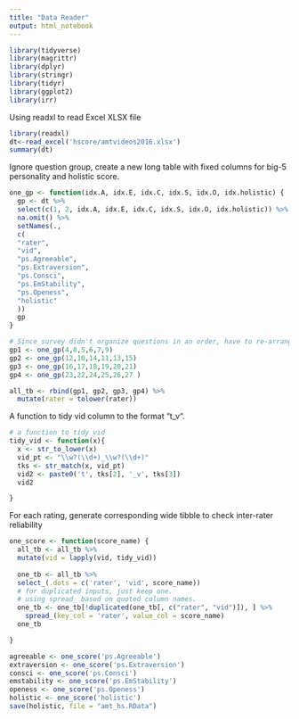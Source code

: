 ```yaml
---
title: "Data Reader"
output: html_notebook
---
```


```r
library(tidyverse)
library(magrittr)
library(dplyr)
library(stringr)
library(tidyr)
library(ggplot2)
library(irr)
```

Using readxl to read Excel XLSX file

```r
library(readxl)
dt<-read_excel('hscore/amtvideos2016.xlsx')
summary(dt)


```

Ignore question group, create a new long table with fixed columns for big-5 personality and holistic score.

```r
one_gp <- function(idx.A, idx.E, idx.C, idx.S, idx.O, idx.holistic) {
  gp <- dt %>%
  select(c(1, 2, idx.A, idx.E, idx.C, idx.S, idx.O, idx.holistic)) %>%
  na.omit() %>%
  setNames(.,
  c(
  "rater",
  "vid",
  "ps.Agreeable",
  "ps.Extraversion",
  "ps.Consci",
  "ps.EmStability",
  "ps.Openess",
  "holistic"
  ))
  gp
}

# Since survey didn't organize questions in an order, have to re-arrange for each question type.
gp1 <- one_gp(4,8,5,6,7,9)
gp2 <- one_gp(12,10,14,11,13,15)
gp3 <- one_gp(16,17,18,19,20,21)
gp4 <- one_gp(23,22,24,25,26,27 )

all_tb <- rbind(gp1, gp2, gp3, gp4) %>%
  mutate(rater = tolower(rater))

```

A function to tidy vid column to the format "t\d+_v\d+".

```r
# a function to tidy vid
tidy_vid <- function(x){
  x <- str_to_lower(x)
  vid_pt <- "\\w?(\\d+)_\\w?(\\d+)"
  tks <- str_match(x, vid_pt)
  vid2 <- paste0('t', tks[2], '_v', tks[3])
  vid2

}
```

For each rating, generate corresponding wide tibble to check inter-rater reliability

```r
one_score <- function(score_name) {
  all_tb <- all_tb %>%
  mutate(vid = lapply(vid, tidy_vid))
  
  one_tb <- all_tb %>%
  select_(.dots = c('rater', 'vid', score_name))
  # for duplicated inputs, just keep one.
  # using spread_ based on quoted column names.
  one_tb <- one_tb[!duplicated(one_tb[, c("rater", "vid")]), ] %>%
    spread_(key_col = 'rater', value_col = score_name)
  one_tb

}

agreeable <- one_score('ps.Agreeable')
extraversion <- one_score('ps.Extraversion')
consci <- one_score('ps.Consci')
emstability <- one_score('ps.EmStability')
openess <- one_score('ps.Openess')
holistic <- one_score('holistic')
save(holistic, file = "amt_hs.RData")
```